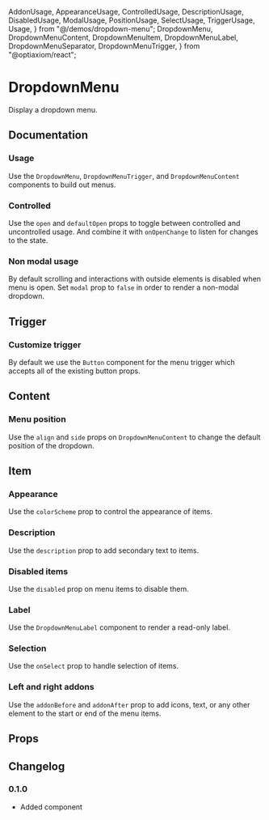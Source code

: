   AddonUsage,
  AppearanceUsage,
  ControlledUsage,
  DescriptionUsage,
  DisabledUsage,
  ModalUsage,
  PositionUsage,
  SelectUsage,
  TriggerUsage,
  Usage,
} from "@/demos/dropdown-menu";
  DropdownMenu,
  DropdownMenuContent,
  DropdownMenuItem,
  DropdownMenuLabel,
  DropdownMenuSeparator,
  DropdownMenuTrigger,
} from "@optiaxiom/react";

# DropdownMenu

Display a dropdown menu.

## Documentation

### Usage

Use the `DropdownMenu`, `DropdownMenuTrigger`, and `DropdownMenuContent` components to build out menus.

<Demo component={Usage} />

### Controlled

Use the `open` and `defaultOpen` props to toggle between controlled and uncontrolled usage. And combine it with `onOpenChange` to listen for changes to the state.

<Demo component={ControlledUsage} />

### Non modal usage

By default scrolling and interactions with outside elements is disabled when menu is open. Set `modal` prop to `false` in order to render a non-modal dropdown.

<Demo component={ModalUsage} />

## Trigger

### Customize trigger

By default we use the `Button` component for the menu trigger which accepts all of the existing button props.

<Demo component={TriggerUsage} />

## Content

### Menu position

Use the `align` and `side` props on `DropdownMenuContent` to change the default position of the dropdown.

<Demo component={PositionUsage} />

## Item

### Appearance

Use the `colorScheme` prop to control the appearance of items.

<Demo meta='/colorScheme="danger"/' component={AppearanceUsage} />

### Description

Use the `description` prop to add secondary text to items.

<Demo meta="/description/" component={DescriptionUsage} />

### Disabled items

Use the `disabled` prop on menu items to disable them.

<Demo meta="/disabled/" component={DisabledUsage} />

### Label

Use the `DropdownMenuLabel` component to render a read-only label.

<Demo meta="/DropdownMenuLabel/" component={Usage} />

### Selection

Use the `onSelect` prop to handle selection of items.

<Demo component={SelectUsage} />

### Left and right addons

Use the `addonBefore` and `addonAfter` prop to add icons, text, or any other element to the start or end of the menu items.

<Demo meta="/addonBefore/ /addonAfter/" component={AddonUsage} />

## Props

<PropsTable component={DropdownMenu} base={false} />

<PropsTable component={DropdownMenuContent} />

<PropsTable component={DropdownMenuItem} />

<PropsTable component={DropdownMenuLabel} />

<PropsTable component={DropdownMenuSeparator} />

<PropsTable component={DropdownMenuTrigger} />

## Changelog

### 0.1.0

- Added component
